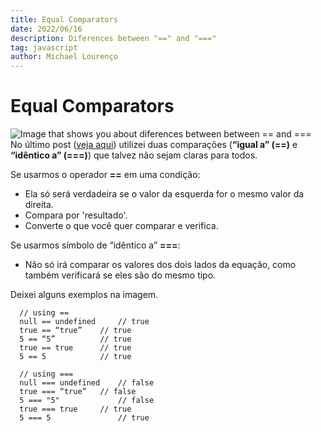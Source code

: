 ```yaml
---
title: Equal Comparators
date: 2022/06/16
description: Diferences between "==" and "==="
tag: javascript
author: Michael Lourenço
---
```


# Equal Comparators

<Image
  src="/images/SPT-EQUAL-COMPARATORS.png"
  alt="Image that shows you about diferences between between == and ==="
  width={1278}
  height={1340}
  priority
  className="next-image"
/>
No último post ([veja aqui](https://bit.ly/3xZabw9)) utilizei duas comparações (**“igual a” (==)** e **“idêntico a” (===)**) que talvez não sejam claras para todos.

Se usarmos o operador **==** em uma condição:
 - Ela só será verdadeira se o valor da esquerda for o mesmo valor da direita.
 - Compara por 'resultado'.
 - Converte o que você quer comparar e verifica.

Se usarmos símbolo de “idêntico a” **===**:
 - Não só irá comparar os valores dos dois lados da equação, como também verificará se eles são do mesmo tipo.

Deixei alguns exemplos na imagem.

```
  // using ==
  null == undefined 	// true
  true == “true”  	// true
  5 == “5”        	// true
  true == true    	// true
  5 == 5          	// true
    
  // using ===
  null === undefined	// false
  true === “true” 	// false
  5 === "5"         	// false
  true === true   	// true
  5 === 5       		// true
```